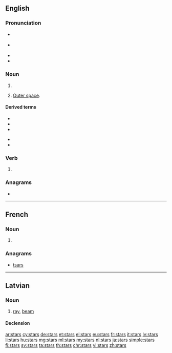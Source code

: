 ==English==

===Pronunciation===
* {{a|GA}} {{IPA|/stɑɹz/|lang=en}}
* {{a|RP}} {{IPA|/stɑːz/|lang=en}}
* {{audio|en-us-stars.ogg|Audio (US)|lang=en}}
* {{rhymes|ɑː(ɹ)z|lang=en}}

===Noun===
{{head|en|noun plural form}}

# {{plural of|star|lang=en}}
# {{lb|en|with "the"}} [[outer space|Outer space]].

====Derived terms====
{{der-top}}
* {{l|en|shoot for the stars}}
* {{l|en|stars and bars}}
* {{l|en|stars in their eyes}}
{{der-mid}}
* {{l|en|stars snd stripes}}
* {{l|en|written in the stars}}
{{der-bottom}}

===Verb===
{{head|en|verb form}}

# {{en-third-person singular of|star}}

===Anagrams===
* {{l|en|tsars}}

----

==French==

===Noun===
{{head|fr|noun plural form|g=f}}

# {{plural of|star|lang=fr}}

===Anagrams===
* [[tsars#French|tsars]]

----

==Latvian==
{{wikipedia|lang=lv}}

===Noun===
{{lv-noun|m|1st}}

# [[ray]], [[beam]]

====Declension====
{{lv-decl-noun|star|s|1st}}

[[ar:stars]]
[[cy:stars]]
[[de:stars]]
[[et:stars]]
[[el:stars]]
[[eu:stars]]
[[fr:stars]]
[[it:stars]]
[[lv:stars]]
[[li:stars]]
[[hu:stars]]
[[mg:stars]]
[[ml:stars]]
[[my:stars]]
[[nl:stars]]
[[ja:stars]]
[[simple:stars]]
[[fi:stars]]
[[sv:stars]]
[[ta:stars]]
[[th:stars]]
[[chr:stars]]
[[vi:stars]]
[[zh:stars]]